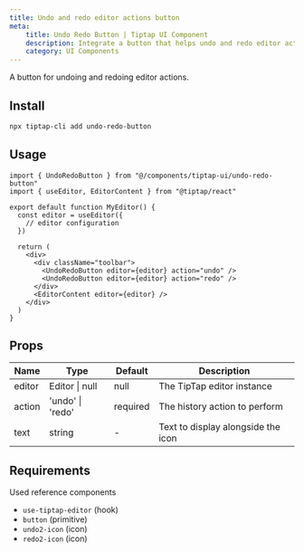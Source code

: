 ```yaml
---
title: Undo and redo editor actions button
meta:
    title: Undo Redo Button | Tiptap UI Component
    description: Integrate a button that helps undo and redo editor actions for your Tiptap editor. More in the docs
    category: UI Components
---
```


A button for undoing and redoing editor actions.

## Install

```bash
npx tiptap-cli add undo-redo-button
```

## Usage

```tsx
import { UndoRedoButton } from "@/components/tiptap-ui/undo-redo-button"
import { useEditor, EditorContent } from "@tiptap/react"

export default function MyEditor() {
  const editor = useEditor({
    // editor configuration
  })

  return (
    <div>
      <div className="toolbar">
        <UndoRedoButton editor={editor} action="undo" />
        <UndoRedoButton editor={editor} action="redo" />
      </div>
      <EditorContent editor={editor} />
    </div>
  )
}
```

## Props

| Name   | Type             | Default  | Description                        |
| ------ | ---------------- | -------- | ---------------------------------- |
| editor | Editor \| null   | null     | The TipTap editor instance         |
| action | 'undo' \| 'redo' | required | The history action to perform      |
| text   | string           | -        | Text to display alongside the icon |

## Requirements

Used reference components

- `use-tiptap-editor` (hook)
- `button` (primitive)
- `undo2-icon` (icon)
- `redo2-icon` (icon)